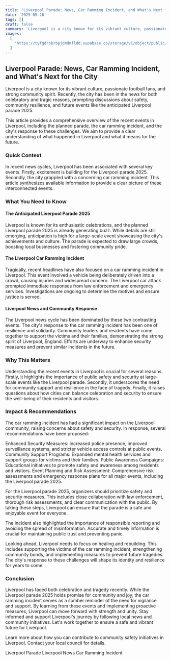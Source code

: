 ```yaml
---
title: "Liverpool Parade: News, Car Ramming Incident, and What's Next for the City"
date: '2025-05-26'
tags: []
draft: false
summary: 'Liverpool is a city known for its vibrant culture, passionate football fans, and strong community spirit. Recently, the city has been in the news for both celebratory and tragic reasons, prompting discussions about safety, community resilience, and future events like the anticipated Liverpool parade 2025.'
images:
  [
    'https://tyfgdrokrbpjdmdmfldd.supabase.co/storage/v1/object/public/image/2025-05-27-00-04-26-649+02-00.jpg',
  ]
---
```


## Liverpool Parade: News, Car Ramming Incident, and What's Next for the City

Liverpool is a city known for its vibrant culture, passionate football fans, and strong community spirit. Recently, the city has been in the news for both celebratory and tragic reasons, prompting discussions about safety, community resilience, and future events like the anticipated Liverpool parade 2025.

This article provides a comprehensive overview of the recent events in Liverpool, including the planned parade, the car ramming incident, and the city's response to these challenges. We aim to provide a clear understanding of what happened in Liverpool and what it means for the future.

### Quick Context

In recent news cycles, Liverpool has been associated with several key events. Firstly, excitement is building for the Liverpool parade 2025. Secondly, the city grappled with a concerning car ramming incident. This article synthesizes available information to provide a clear picture of these interconnected events.

### What You Need to Know

#### The Anticipated Liverpool Parade 2025

Liverpool is known for its enthusiastic celebrations, and the planned Liverpool parade 2025 is already generating buzz. While details are still emerging, anticipation is high for a large-scale event showcasing the city's achievements and culture. The parade is expected to draw large crowds, boosting local businesses and fostering community pride.

#### The Liverpool Car Ramming Incident

Tragically, recent headlines have also focused on a car ramming incident in Liverpool. This event involved a vehicle being deliberately driven into a crowd, causing injuries and widespread concern. The Liverpool car attack prompted immediate responses from law enforcement and emergency services. Investigations are ongoing to determine the motives and ensure justice is served.

#### Liverpool News and Community Response

The Liverpool news cycle has been dominated by these two contrasting events. The city's response to the car ramming incident has been one of resilience and solidarity. Community leaders and residents have come together to support the victims and their families, demonstrating the strong spirit of Liverpool, England. Efforts are underway to enhance security measures and prevent similar incidents in the future.

### Why This Matters

Understanding the recent events in Liverpool is crucial for several reasons. Firstly, it highlights the importance of public safety and security at large-scale events like the Liverpool parade. Secondly, it underscores the need for community support and resilience in the face of tragedy. Finally, it raises questions about how cities can balance celebration and security to ensure the well-being of their residents and visitors.

### Impact & Recommendations

The car ramming incident has had a significant impact on the Liverpool community, raising concerns about safety and security. In response, several recommendations have been proposed:

Enhanced Security Measures: Increased police presence, improved surveillance systems, and stricter vehicle access controls at public events.
Community Support Programs: Expanded mental health services and support groups for victims and their families.
Public Awareness Campaigns: Educational initiatives to promote safety and awareness among residents and visitors.
Event Planning and Risk Assessment: Comprehensive risk assessments and emergency response plans for all major events, including the Liverpool parade 2025.

For the Liverpool parade 2025, organizers should prioritize safety and security measures. This includes close collaboration with law enforcement, thorough risk assessments, and clear communication with the public. By taking these steps, Liverpool can ensure that the parade is a safe and enjoyable event for everyone.

The incident also highlighted the importance of responsible reporting and avoiding the spread of misinformation. Accurate and timely information is crucial for maintaining public trust and preventing panic.

Looking ahead, Liverpool needs to focus on healing and rebuilding. This includes supporting the victims of the car ramming incident, strengthening community bonds, and implementing measures to prevent future tragedies. The city's response to these challenges will shape its identity and resilience for years to come.

### Conclusion

Liverpool has faced both celebration and tragedy recently. While the Liverpool parade 2025 holds promise for community and joy, the car ramming incident serves as a somber reminder of the need for vigilance and support. By learning from these events and implementing proactive measures, Liverpool can move forward with strength and unity. Stay informed and support Liverpool's journey by following local news and community initiatives. Let's work together to ensure a safe and vibrant future for Liverpool.

Learn more about how you can contribute to community safety initiatives in Liverpool. Contact your local council for details.

Liverpool Parade
Liverpool News
Car Ramming Incident
